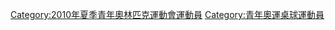 [[Category:2010年夏季青年奧林匹克運動會運動員|Category:2010年夏季青年奧林匹克運動會運動員]]
[[Category:青年奧運桌球運動員|Category:青年奧運桌球運動員]]